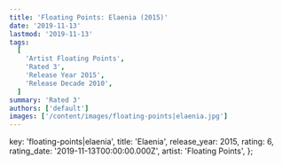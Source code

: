 ```yaml
---
title: 'Floating Points: Elaenia (2015)'
date: '2019-11-13'
lastmod: '2019-11-13'
tags:
  [
    'Artist Floating Points',
    'Rated 3',
    'Release Year 2015',
    'Release Decade 2010',
  ]
summary: 'Rated 3'
authors: ['default']
images: ['/content/images/floating-points|elaenia.jpg']
---
```


  key: 'floating-points|elaenia',
  title: 'Elaenia',
  release_year: 2015,
  rating: 6,
  rating_date: '2019-11-13T00:00:00.000Z',
  artist: 'Floating Points',
};

<MusicRating data={data} />
